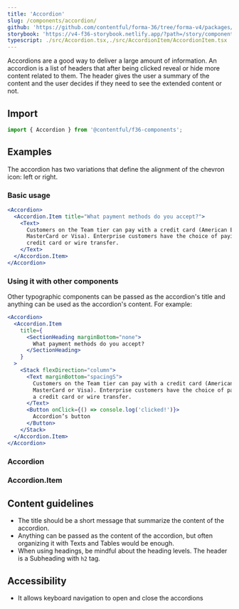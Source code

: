 ```yaml
---
title: 'Accordion'
slug: /components/accordion/
github: 'https://github.com/contentful/forma-36/tree/forma-v4/packages/components/accordion'
storybook: 'https://v4-f36-storybook.netlify.app/?path=/story/components-accordion'
typescript: ./src/Accordion.tsx,./src/AccordionItem/AccordionItem.tsx
---
```



Accordions are a good way to deliver a large amount of information. An accordion is a list of headers that after being clicked reveal or hide more content related to them.
The header gives the user a summary of the content and the user decides if they need to see the extended content or not.

## Import

```jsx static=true
import { Accordion } from '@contentful/f36-components';
```

## Examples

The accordion has two variations that define the alignment of the chevron icon: left or right.

### Basic usage

```jsx
<Accordion>
  <Accordion.Item title="What payment methods do you accept?">
    <Text>
      Customers on the Team tier can pay with a credit card (American Express,
      MasterCard or Visa). Enterprise customers have the choice of paying with a
      credit card or wire transfer.
    </Text>
  </Accordion.Item>
</Accordion>
```

### Using it with other components

Other typographic components can be passed as the accordion's title and anything can be used as the accordion's content. For example:

```jsx
<Accordion>
  <Accordion.Item
    title={
      <SectionHeading marginBottom="none">
        What payment methods do you accept?
      </SectionHeading>
    }
  >
    <Stack flexDirection="column">
      <Text marginBottom="spacingS">
        Customers on the Team tier can pay with a credit card (American Express,
        MasterCard or Visa). Enterprise customers have the choice of paying with
        a credit card or wire transfer.
      </Text>
      <Button onClick={() => console.log('clicked!')}>
        Accordion’s button
      </Button>
    </Stack>
  </Accordion.Item>
</Accordion>
```

<PropsHeading storybookPath="/story/components-accordion" />

### Accordion

<Props of="Accordion" />

### Accordion.Item

<Props of="AccordionItem" />

## Content guidelines

- The title should be a short message that summarize the content of the accordion.
- Anything can be passed as the content of the accordion, but often organizing it with Texts and Tables would be enough.
- When using headings, be mindful about the heading levels. The header is a Subheading with `h2` tag.

## Accessibility

- It allows keyboard navigation to open and close the accordions
